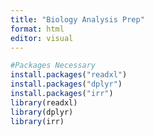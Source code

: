 ```yaml
---
title: "Biology Analysis Prep"
format: html
editor: visual
---
```


```r
#Packages Necessary
install.packages("readxl")
install.packages("dplyr")
install.packages("irr")
library(readxl)
library(dplyr)
library(irr)
```

```r

  
```


